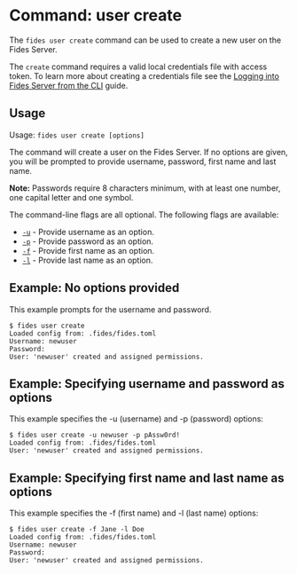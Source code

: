 
# Command: user create

The ```fides user create``` command can be used to create a new user on the Fides Server. 

The ```create``` command requires a valid local credentials file with access token. To learn more about creating a credentials file see the [Logging into Fides Server from the CLI](#LINK) guide.

## Usage
Usage: ```fides user create [options]```

The command will create a user on the Fides Server. If no options are given, you will be prompted to provide username, password, first name and last name.

<Callout emoji="">**Note:** Passwords require 8 characters minimum, with at least one number, one capital letter and one symbol.</Callout>


The command-line flags are all optional. The following flags are available:

* <span class="nx-absolute -nx-mt-20" id="u"></span>[```-u```](#u) - Provide username as an option.
* <span class="nx-absolute -nx-mt-20" id="p"></span>[```-p```](#p) - Provide password as an option.
* <span class="nx-absolute -nx-mt-20" id="f"></span>[```-f```](#f) - Provide first name as an option.
* <span class="nx-absolute -nx-mt-20" id="l"></span>[```-l```](#l) - Provide last name as an option.

## Example: No options provided
This example prompts for the username and password.

```console
$ fides user create
Loaded config from: .fides/fides.toml
Username: newuser
Password: 
User: 'newuser' created and assigned permissions.
```

## Example: Specifying username and password as options
This example specifies the -u (username) and -p (password) options:

```console
$ fides user create -u newuser -p pAssw0rd!
Loaded config from: .fides/fides.toml
User: 'newuser' created and assigned permissions.
```

## Example: Specifying first name and last name as options
This example specifies the -f (first name) and -l (last name) options:

```console
$ fides user create -f Jane -l Doe
Loaded config from: .fides/fides.toml
Username: newuser
Password: 
User: 'newuser' created and assigned permissions.
```